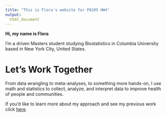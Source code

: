 ```yaml
---
title: "This is Flora's website for P8105 HW4"
output: 
  html_document
---
```


**Hi, my name is Flora**

I'm a driven Masters student studying Biostatistics in Columbia University based in New York City, United States.


# Let's Work Together 

From data wrangling to meta-analyses, to something more hands-on, I use math and statistics to collect, analyze, and interpret data to improve health of people and communities. 

If you'd like to learn more about my approach and see my previous work click [here](work.html).   

